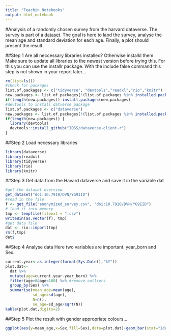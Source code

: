 ```yaml
---
title: "Teachin Notebooks"
output: html_notebook
---
```


#Analysis of a randomly chosen survey from the harvard dataverse.
The survey is part of a [dataset](doi:10.7910/DVN/YG9IID).
The goal is here to laod the survey, analyse the mean age and standard deviation for each age.
Finally, a plot should present the result.

##Step 1 Are all neccessary libraries installed?
Otherwise instalkl them. Make sure to update all libraries to the newest version before trying this.
For this you can use the installr package.
With the include false command this step is not shown in your report later...
```r
rm(list=ls())
#check for packages
list.of.packages <- c("tidyverse", "devtools","readxl","rio","knitr")
new.packages <- list.of.packages[!(list.of.packages %in% installed.packages()[,"Package"])]
if(length(new.packages)) install.packages(new.packages)
#devtools to install datverse package
list.of.packages <- c("dataverse")
new.packages <- list.of.packages[!(list.of.packages %in% installed.packages()[,"Package"])]
if(length(new.packages)) {
  library(devtools)
  devtools::install_github("IQSS/dataverse-client-r")
}
```
##Step 2 Load necessary libraries
```r
library(dataverse)
library(readxl)
library(tidyverse)
library(rio)
library(knitr)
```

##Step 3 Get data from the Havard dataverse and save it in the variable dat
```r
#get the dataset overview
get_dataset("doi:10.7910/DVN/YG9IID")
#read in the file
f <- get_file("anonymized_survey.csv", "doi:10.7910/DVN/YG9IID")
# load it into memory
tmp <- tempfile(fileext = ".csv")
writeBin(as.vector(f), tmp)
#get data file
dat <- rio::import(tmp)
rm(f,tmp)
dat$
```

##Step 4 Analyse data
Here two variables are important. year_born and Sex.
```r
current.year<-as.integer(format(Sys.Date(),"%Y"))
plot.dat<-
  dat %>% 
  mutate(age=current.year-year_born) %>% 
  filter(age>0&age<100) %>% #remove outliers
  group_by(Sex) %>% 
  summarise(mean_age=mean(age),
            sd_age=sd(age),
            N=n(),
            se_age=sd_age/sqrt(N))
kable(plot.dat,digits=2)
```

##Step 5 Plot the result with gender appropriate colours...

```r
ggplot(aes(y=mean_age,x=Sex,fill=Sex),data=plot.dat)+geom_bar(stat="identity")+geom_errorbar(aes(ymin=mean_age-se_age,ymax=mean_age+se_age,width=0.2))+theme_classic()+xlab("Gender")+ylab("Mean Age")+scale_fill_manual(values=c("pink","blue"))+theme(legend.position = "none")
```









